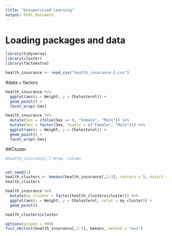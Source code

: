 ```yaml
---
title: "Unsupervised Learning"
output: html_document
---
```



# Loading packages and data

```r


library(tidyverse)
library(cluster)
library(factoextra)

health_insurance <- read_csv("health_insurance-2.csv")

```

#data + factors


```r

health_insurance %>%
  ggplot(aes(x = Weight, y = Cholesterol)) +
  geom_point() +
  facet_wrap(~Sex)

health_insurance %>%
  mutate(Sex = ifelse(Sex == 0, "Female", "Male")) %>%
  mutate(Sex = factor(Sex, levels = c("Female", "Male"))) %>%
  ggplot(aes(x = Weight, y = Cholesterol)) +
  geom_point() +
  facet_wrap(~Sex)


```
##Cluster


```r


#health_insurance[,] #row, column


set.seed(1)
health_clusters <- kmeans(health_insurance[,2:3], centers = 5, nstart = 10)
health_clusters

health_insurance %>%
  mutate(my_cluster = factor(health_clusters$cluster)) %>%
  ggplot(aes(x = Weight, y = Cholesterol, color = my_cluster)) +
  geom_point()

health_clusters$cluster

options(scipen = 999)
fviz_nbclust(health_insurance[,2:3], kmeans, method = "wss")


```

